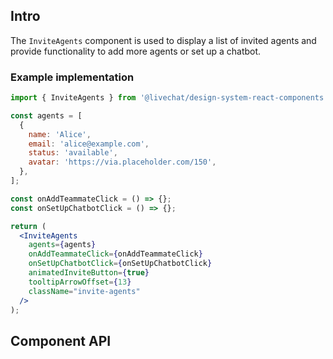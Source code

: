 
<Meta of={InviteAgentsStories} />

<Title>InviteAgents</Title>

## Intro <a id="Intro" />

The `InviteAgents` component is used to display a list of invited agents and provide functionality to add more agents or set up a chatbot.

<Canvas of={InviteAgentsStories.Default} />

### Example implementation

```jsx
import { InviteAgents } from '@livechat/design-system-react-components';

const agents = [
  {
    name: 'Alice',
    email: 'alice@example.com',
    status: 'available',
    avatar: 'https://via.placeholder.com/150',
  },
]; 

const onAddTeammateClick = () => {};
const onSetUpChatbotClick = () => {};

return (
  <InviteAgents
    agents={agents}
    onAddTeammateClick={onAddTeammateClick}
    onSetUpChatbotClick={onSetUpChatbotClick}
    animatedInviteButton={true}
    tooltipArrowOffset={13}
    className="invite-agents"
  />
);

```

## Component API <a id="ComponentAPI" />

<ArgTypes of={InviteAgentsStories.Default} sort="requiredFirst" />